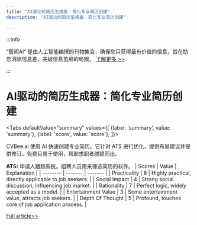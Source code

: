 ```yaml
---
title: "AI驱动的简历生成器：简化专业简历创建"
description: "AI驱动的简历生成器：简化专业简历创建"

---
```



:::info

“智闻AI“ 是由人工智能编撰的刊物集合，确保您只获得最有价值的信息，旨在助您消除信息差，突破信息茧房的局限。  [了解更多 >>](/)

:::

# AI驱动的简历生成器：简化专业简历创建


<Tabs
	defaultValue="summary"
	values={[
	{label: 'summary', value: 'summary'},
	{label: 'score', value: 'score'},
]}>
<TabItem value="summary">


CVBee.ai 使用 AI 快速创建专业简历。它针对 ATS 进行优化，提供布局建议并提供修订。免费且易于使用，帮助求职者脱颖而出。

**ATS:** 申请人跟踪系统。招聘人员用来筛选简历的软件。
</TabItem>
<TabItem value="score">
	| Scores     | Value   | Explanation |
	| -------- | ------- | ------- |
	| Practicality  | 8    | Highly practical, directly applicable to job seekers.    |
	| Social Impact | 4     | Strong social discussion, influencing job market.    |
	| Rationality    | 7    | Perfect logic, widely accepted as a model.    |
	| Entertainment Value    | 3    | Some entertainment value, attracts job seekers.    |
	| Depth Of Thought    | 5    | Profound, touches core of job application process.    |
</TabItem>
</Tabs>

[Full article>>](https://github.com/ruanyf/weekly/issues/5148)
